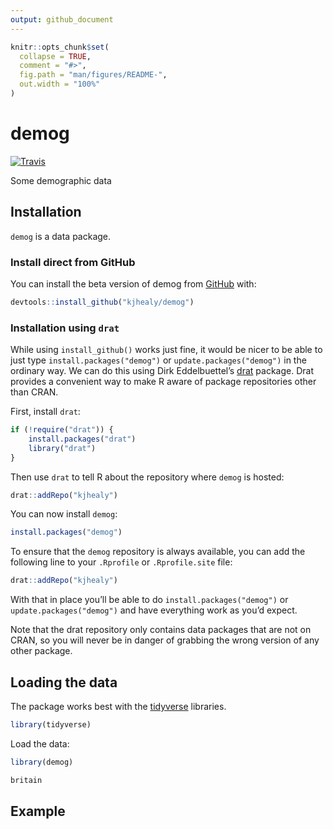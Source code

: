 ```yaml
---
output: github_document
---
```


<!-- README.md is generated from README.Rmd. Please edit that file -->

```r
knitr::opts_chunk$set(
  collapse = TRUE,
  comment = "#>",
  fig.path = "man/figures/README-",
  out.width = "100%"
)
```

# demog

<!-- badges: start -->
[![Travis](https://travis-ci.org/kjhealy/demog.svg?branch=master)](https://travis-ci.org/kjhealy/demog)
<!-- badges: end -->

Some demographic data

## Installation

`demog` is a data package. 

### Install direct from GitHub

You can install the beta version of demog from [GitHub](https://github.com/kjhealy/demog) with:

``` r
devtools::install_github("kjhealy/demog")
```

### Installation using `drat`

While using `install_github()` works just fine, it would be nicer to be able to just type `install.packages("demog")` or `update.packages("demog")` in the ordinary way. We can do this using Dirk Eddelbuettel's [drat](http://eddelbuettel.github.io/drat/DratForPackageUsers.html) package. Drat provides a convenient way to make R aware of package repositories other than CRAN.

First, install `drat`:

```r
if (!require("drat")) {
    install.packages("drat")
    library("drat")
}
```

Then use `drat` to tell R about the repository where `demog` is hosted:

```r
drat::addRepo("kjhealy")
```

You can now install `demog`:

```r
install.packages("demog")
```

To ensure that the `demog` repository is always available, you can add the following line to your `.Rprofile` or `.Rprofile.site` file:

```r
drat::addRepo("kjhealy")
```

With that in place you'll be able to do `install.packages("demog")` or `update.packages("demog")` and have everything work as you'd expect. 

Note that the drat repository only contains data packages that are not on CRAN, so you will never be in danger of grabbing the wrong version of any other package.


## Loading the data

The package works best with the [tidyverse](http://tidyverse.org/) libraries.

```r
library(tidyverse)
```

Load the data:

```r
library(demog)
```


```r
britain
```

## Example



